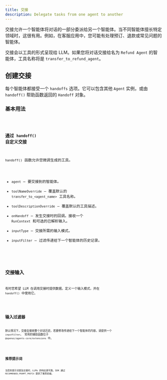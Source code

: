 ```yaml
---
title: 交接
description: Delegate tasks from one agent to another
---
```



交接允许一个智能体将对话的一部分委派给另一个智能体。当不同智能体擅长特定领域时，这很有用。例如，在客服应用中，您可能有处理预订、退款或常见问题的智能体。

交接会以工具的形式呈现给 LLM。如果您将对话交接给名为 `Refund Agent` 的智能体，工具名称将是 `transfer_to_refund_agent`。

## 创建交接

每个智能体都接受一个 `handoffs` 选项。它可以包含其他 `Agent` 实例，或由 `handoff()` 帮助函数返回的 `Handoff` 对象。

### 基本用法

<Code lang="typescript" code={basicUsageExample} title="基础交接" />

### 通过 `handoff()` 自定义交接

`handoff()` 函数允许您微调生成的工具。

- `agent` – 要交接到的智能体。
- `toolNameOverride` – 覆盖默认的 `transfer_to_<agent_name>` 工具名称。
- `toolDescriptionOverride` – 覆盖默认的工具描述。
- `onHandoff` – 发生交接时的回调。接收一个 `RunContext` 和可选的已解析输入。
- `inputType` – 交接所需的输入模式。
- `inputFilter` – 过滤传递给下一个智能体的历史记录。

<Code lang="typescript" code={customizeHandoffExample} title="自定义交接" />

## 交接输入

有时您希望 LLM 在调用交接时提供数据。定义一个输入模式，并在 `handoff()` 中使用它。

<Code lang="typescript" code={handoffInputExample} title="交接输入" />

## 输入过滤器

默认情况下，交接会接收整个对话历史。若要修改传递给下一个智能体的内容，请提供一个 `inputFilter`。
常用的辅助函数位于 `@openai/agents-core/extensions` 中。

<Code lang="typescript" code={inputFilterExample} title="输入过滤器" />

## 推荐提示词

当您的提示词提及交接时，LLMs 的响应更可靠。SDK 通过 `RECOMMENDED_PROMPT_PREFIX` 提供了推荐前缀。

<Code lang="typescript" code={recommendedPromptExample} title="推荐提示词" />
